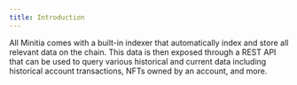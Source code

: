 ```yaml
---
title: Introduction
---
```


All Minitia comes with a built-in indexer that automatically index and store all relevant data on the chain. This data is then exposed through a REST API that can be used to query various historical and current data including historical account transactions, NFTs owned by an account, and more.